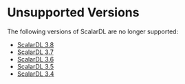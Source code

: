 ---
---

# Unsupported Versions

The following versions of ScalarDL are no longer supported:

- [ScalarDL 3.8](/docs/3.8/)
- [ScalarDL 3.7](/docs/3.7/)
- [ScalarDL 3.6](/docs/3.6/)
- [ScalarDL 3.5](/docs/3.5/)
- [ScalarDL 3.4](/docs/3.4/)
